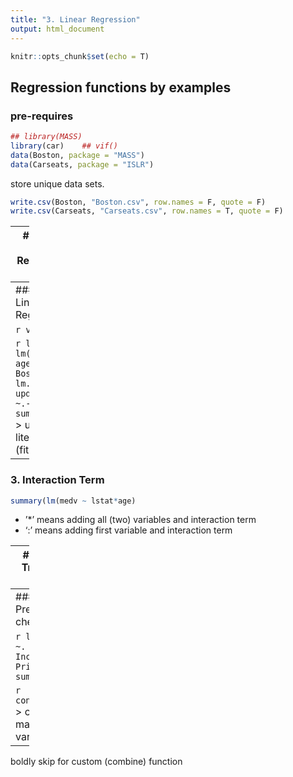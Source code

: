 ```yaml
---
title: "3. Linear Regression"
output: html_document
---
```


```r
knitr::opts_chunk$set(echo = T)
```

## Regression functions by examples

### pre-requires
``` r
## library(MASS)
library(car)    ## vif()
data(Boston, package = "MASS")
data(Carseats, package = "ISLR")
```

store unique data sets.
``` r
write.csv(Boston, "Boston.csv", row.names = F, quote = F)
write.csv(Carseats, "Carseats.csv", row.names = T, quote = F)
```
---
### 1. Simple Linear Regression
data checking 
``` r
## fix(Boston)
names(Boston)
```
> fix( ): whole check for data set

``` r
lm.fit = lm(medv ~ lstat, data = Boston)
## attach(Boston);	lm.fit = lm(medv ~ lstat)
summary(lm.fit);	summary(lm.fit)$r.sq;	summary(lm.fit)$sigma
## names(lm.fit);	coef(lm.fit);
```
confint(lm.fit): coefficient 2.5, 97.5 percentile value

``` r
predict(lm.fit, data.frame(lstat = c(5,10,15)), interval = "confidence")
predict(lm.fit, data.frame(lstat = c(5,10,15)), interval = "prediction")
```

``` r
plot(lstat, medv)
abline(lm.fit)
## abline(lm.fit, lwd = 3);         abline(lm.fit, lwd = 3, col = "red")
## plot(lstat, medv, col = "red");  plot(lstat, medv, pch = 20)
## plot(lstat, medv, pch = "+");	plot(1:20, 1:20, pch = 1:20)
```

``` r
par(mfrow = c(2,2))
plot(lm.fit)

plot(predict(lm.fit), residuals(lm.fit))
plot(predict(lm.fit), rstudent(lm.fit))
## external studentization residuals

plot(hatvalues(lm.fit))
which.max(hatvalues(lm.fit))
## return maximum data
```

---
### 2. Multiple Linear Regression
``` r
lm.fit = lm(medv ~ lstat + age, data = Boston)
summary(lm.fit)
## lm.fit = lm(medv ~, data = Boston)
## summary(lm.fit)
```

``` r
vif(lm.fit)
```

``` r
lm.fit1 = lm(medv ~. - age, data = Boston)
## lm.fit1 = update(lm.fit, ~.-age)
summary(lm.fit1)
```
> update( ): literally update (fit) function

---
### 3. Interaction Term
``` r
summary(lm(medv ~ lstat*age)
```
- '*' means adding all (two) variables and interaction term
- ':' means adding first variable and interaction term

---
### 4. Non-linear Transormations of the Predictors
``` r
lm.fit2 = lm(medv ~ lstat + I(lstat^2))
summary(lm.fit2)
```
represent two-square term through '^', 'I( )'

``` r
par(mfrow = c(2,2))
plot(lm.fit2)
```

##### compare with normal and quadratic
``` r
lm.fit = lm(medv ~ lstat)
anova(lm.fit, lm.fit2)
```

##### 5-degree poly
``` r
lm.fit5 = lm(medv ~ poly(lstat, 5))
summary(lm.fit5)
```

##### log
``` r
summary(lm(mdev ~ log(rm))
```

---
### 5. Qualitative Predictors
data checking 
``` r
## fix(Carseats)
names(Carseats)
```

``` r
lm.fit = lm(Sales ~. + Income:Advertising + Price:Age)
summary(lm.fit)
```

``` r
contrasts(ShelveLoc)
```
> contrasts( ): making dummy variables

---
boldly skip for custom (combine) function